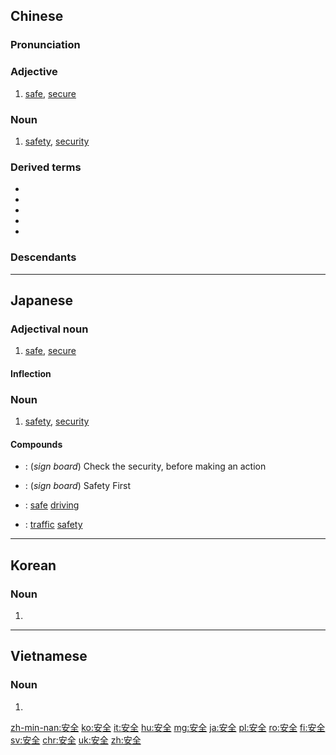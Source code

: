 ==Chinese==
{{zh-hanzi-box|[[安]][[全]]}}

===Pronunciation===
{{zh-pron
|m=ānquán
|c=on1 cyun4
|h=pfs=ôn-chhiòn
|md=ăng-ciòng
|mn=an-chôan
|w=1oe xxi
|ma=Zh-anquán.ogg
|mc=y
|oc=y
|cat=a,n
}}

===Adjective===
{{zh-adj}}

# [[safe]], [[secure]]

===Noun===
{{zh-noun}}

# [[safety]], [[security]]

===Derived terms===
* {{zh-l|安全帶/安全带|ānquándài}}
* {{zh-l|安全感|ānquángǎn}}
* {{zh-l|安全套|ānquántào}}
* {{zh-l|安全島/安全岛|ānquándǎo}}
* {{zh-l|聯合國安全理事會/联合国安全理事会|Liánhéguó Ānquán Lǐshìhuì}}

===Descendants===
{{Sinoxenic-word|安全|あんぜん|안전|an toàn}}

{{zh-cat|Elementary}}

----

==Japanese==
{{ja-kanjitab|あん|ぜん|yomi=on}}

===Adjectival noun===
{{ja-adj|infl=な|あんぜん}}

# [[safe]], [[secure]]

====Inflection====
{{ja-na|あんぜん}}

===Noun===
{{ja-noun|あんぜん}}

# [[safety]], [[security]]

====Compounds====
* {{ja-r|安全確認|あんぜん かくにん}}: (''sign board'') Check the security, before making an action
* {{ja-r|安全第一|あんぜん だい.いち}}: (''sign board'') Safety First
* {{ja-r|安全運転|あんぜん うんてん}}: [[safe]] [[driving]]
* {{ja-r|交通安全|こうつう あんぜん}}: [[traffic]] [[safety]]

----

==Korean==
{{ko-hanjatab}}

===Noun===
{{ko-noun|hj|hangeul=안전}}

# {{hanja form of|안전|[[safety]]}}

----

==Vietnamese==
{{vi-hantutab|安|全}}

===Noun===
{{vi-noun|sc=Hani}}

# {{han tu form of|an toàn|[[safety]]}}

[[zh-min-nan:安全]]
[[ko:安全]]
[[it:安全]]
[[hu:安全]]
[[mg:安全]]
[[ja:安全]]
[[pl:安全]]
[[ro:安全]]
[[fi:安全]]
[[sv:安全]]
[[chr:安全]]
[[uk:安全]]
[[zh:安全]]